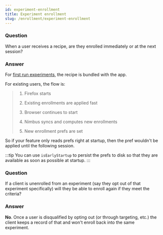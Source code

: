 ```yaml
---
id: experiment-enrollment
title: Experiment enrollment
slug: /enrollment/experiment-enrollment
---
```


### Question
When a user receives a recipe, are they enrolled immediately or at the next session?

### Answer

For [first run experiments](/mobile-first-run-experiments), the recipe is bundled with the app.

For existing users, the flow is: 
> 1) Firefox starts
>
> 2) Existing enrollments are applied fast
> 
> 3) Browser continues to start
> 
> 4) Nimbus syncs and computes new enrollments
> 
> 5) New enrollment prefs are set

So if your feature only reads prefs right at startup, then the pref wouldn't be applied until the following session.

:::tip
You can use `isEarlyStartup` to persist the prefs to disk so that they are available as soon as possible at startup.
:::

### Question
If a client is unenrolled from an experiment (say they opt out of that experiment specifically) will they be able to enroll again if they meet the criteria?

### Answer
**No**. Once a user is disqualified by opting out (or through targeting, etc.) the client keeps a record of that and won't enroll back into the same experiment. 
